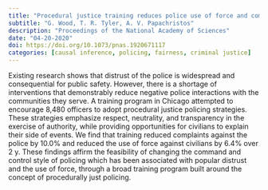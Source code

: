```yaml
---
title: "Procedural justice training reduces police use of force and complaints against officers"
subtitle: "G. Wood, T. R. Tyler, A. V. Papachristos"
description: "Proceedings of the National Academy of Sciences"
date: "04-20-2020"
doi: https://doi.org/10.1073/pnas.1920671117
categories: [causal inference, policing, fairness, criminal justice]
---
```


Existing research shows that distrust of the police is widespread and consequential for public safety. However, there is a shortage of interventions that demonstrably reduce negative police interactions with the communities they serve. A training program in Chicago attempted to encourage 8,480 officers to adopt procedural justice policing strategies. These strategies emphasize respect, neutrality, and transparency in the exercise of authority, while providing opportunities for civilians to explain their side of events. We find that training reduced complaints against the police by 10.0% and reduced the use of force against civilians by 6.4% over 2 y. These findings affirm the feasibility of changing the command and control style of policing which has been associated with popular distrust and the use of force, through a broad training program built around the concept of procedurally just policing.
